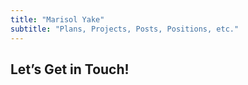 ```yaml
---
title: "Marisol Yake"
subtitle: "Plans, Projects, Posts, Positions, etc."
---
```


<!--

Hook, professional intro
- Data Analyst & Independent Researcher 
- Passionate about finding ways that science & technology can reciprocally support well-being and autonomy, rather than facilitating and perpetuating extractive logics.
- Currently working as a Data Analyst with MMM helping develop long-term analytics programs which aim to support museum's missions by fostering autonomy and ownership over their data and project outcomes.

- Interested in HCI/CSCW, Data/Stats/ML, and Phil/Anth
- Trying to trace lines between UX-Stats-Data-Ethics.
- Data reflects a record, an observation, "what counts" (statistically and morally).
- Want to unpack how data and its use is not uncontroversial, and how can people reclaim use of such a thing?
- Always looking to learn more, I share on topics that I'm wading through over on my blog! [link to blog]

-->

## Let's Get in Touch!

<!-- Contact form? -->
